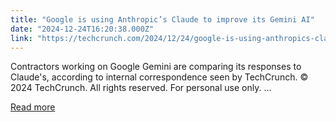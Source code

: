 ```yaml
---
title: "Google is using Anthropic’s Claude to improve its Gemini AI"
date: "2024-12-24T16:20:38.000Z"
link: "https://techcrunch.com/2024/12/24/google-is-using-anthropics-claude-to-improve-its-gemini-ai/"
---
```


Contractors working on Google Gemini are comparing its responses to Claude's, according to internal correspondence seen by TechCrunch.
© 2024 TechCrunch. All rights reserved. For personal use only.
...

[Read more](https://techcrunch.com/2024/12/24/google-is-using-anthropics-claude-to-improve-its-gemini-ai/)
